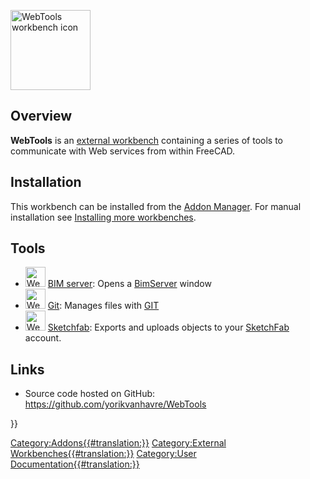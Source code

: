<languages/>
[[Image:WebTools workbench icon.svg|thumb|128px|WebTools workbench icon]]

==Overview==
'''WebTools''' is an [[External workbenches|external workbench]] containing a series of tools to communicate with Web services from within FreeCAD.

==Installation==

This workbench can be installed from the [[Std_AddonMgr|Addon Manager]]. For manual installation see [[Installing_more_workbenches|Installing more workbenches]].

==Tools==

* [[Image:WebTools_BimServer.svg|32px]] [[WebTools_BimServer|BIM server]]: Opens a [https://bimserver.org/ BimServer] window
* [[Image:WebTools_Git.svg|32px]] [[WebTools_Git|Git]]: Manages files with [https://en.wikipedia.org/wiki/Git_%28software%29 GIT]
* [[Image:WebTools_Sketchfab.svg|32px]] [[WebTools_Sketchfab|Sketchfab]]: Exports and uploads objects to your [https://sketchfab.com SketchFab] account.

==Links==

*Source code hosted on GitHub: https://github.com/yorikvanhavre/WebTools


{{Userdocnavi{{#translation:}}}}
[[Category:Addons{{#translation:}}]]
[[Category:External Workbenches{{#translation:}}]]
[[Category:User Documentation{{#translation:}}]]
{{clear}}